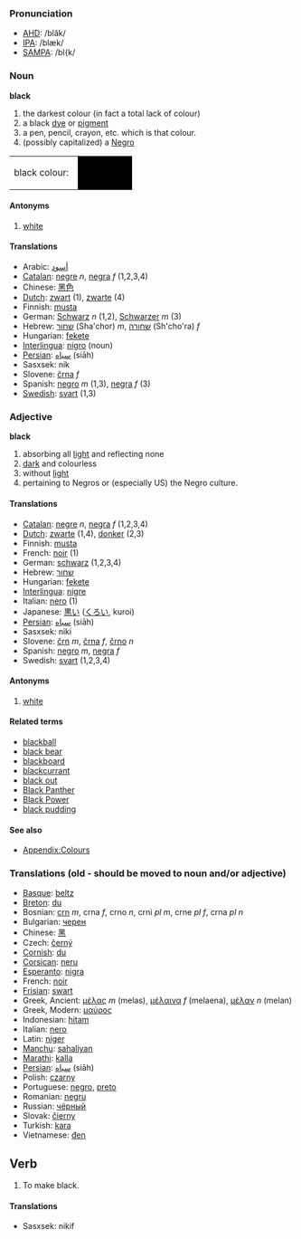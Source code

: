 ===Pronunciation===
*[[w:AHD|AHD]]: /blăk/
*[[w:IPA|IPA]]: /blæk/
*[[w:SAMPA|SAMPA]]: /bl{k/

===Noun===

;'''black'''
#the darkest colour (in fact a total lack of colour)
#a black [[dye]] or [[pigment]]
#a pen, pencil, crayon, etc. which is that colour.
#(possibly capitalized) a [[Negro]]

<table><tr><td height="25">black colour: &nbsp;</td><td bgcolor="black" width="80">&nbsp; </td></tr></table>

====Antonyms====
#[[white]]

====Translations====
* Arabic: [[أسود]]
* [[Catalan]]: [[negre]] ''n'', [[negra]] ''f'' (1,2,3,4)
* Chinese: [[黑色]]
* [[Dutch]]: [[zwart]] (1), [[zwarte]] (4)
* Finnish: [[musta]]
* German: [[Schwarz]] ''n'' (1,2), [[Schwarzer]] ''m'' (3)
* Hebrew: [[שחור]] (Sha'chor) ''m'', [[שחורה]] (Sh'cho'ra) ''f''
* Hungarian: [[fekete]]
* [[Interlingua]]: [[nigro]] (noun)
* [[Persian]]: [[سياه]] (siāh)
* Sasxsek: nik
* Slovene: [[črna]] ''f''
* Spanish: [[negro]] ''m'' (1,3), [[negra]] ''f'' (3)
* [[Swedish]]: [[svart]] (1,3)

===Adjective===
;'''black'''
#absorbing all [[light]] and reflecting none
#[[dark]] and colourless
#without [[light]]
#pertaining to Negros or (especially US) the Negro culture.

====Translations====
* [[Catalan]]: [[negre]] ''n'', [[negra]] ''f'' (1,2,3,4)
* [[Dutch]]: [[zwarte]] (1,4), [[donker]] (2,3)
* Finnish: [[musta]]
* French: [[noir]] (1)
* German: [[schwarz]] (1,2,3,4)
* Hebrew: [[שחור]] 
* Hungarian: [[fekete]]
* [[Interlingua]]: [[nigre]]
* Italian: [[nero]] (1)
* Japanese: [[黒い]] ([[くろい]], kuroi)
* [[Persian]]: [[سياه]] (siāh)
* Sasxsek: niki
* Slovene: [[črn]] ''m'', [[črna]] ''f'', [[črno]] ''n''
* Spanish: [[negro]] ''m'', [[negra]] ''f''
* Swedish: [[svart]] (1,2,3,4)

====Antonyms====
#[[white]]

====Related terms====
*[[blackball]]
*[[black bear]]
*[[blackboard]]
*[[blackcurrant]]
*[[black out]]
*[[Black Panther]]
*[[Black Power]]
*[[black pudding]]

====See also====
*[[Wiktionary_Appendix:Colours|Appendix:Colours]]

===Translations (old - should be moved to noun and/or adjective) ===

* [[Basque]]: [[beltz]]
* [[Breton]]: [[du]]
* Bosnian: [[crn]] ''m'', crna ''f'', crno ''n'', crni ''pl m'', crne ''pl f'', crna ''pl n''
* Bulgarian: [[черен]] 
* Chinese: [[黑]]
* Czech: [[černý]]
* [[Cornish]]: [[du]]
* [[Corsican]]: [[neru]]
* [[Esperanto]]: [[nigra]]
* French: [[noir]]
* [[Frisian]]: [[swart]]
* Greek, Ancient: [[μέλας]] ''m'' (melas), [[μέλαινα]] ''f'' (melaena), [[μέλαν]] ''n'' (melan)
* Greek, Modern: [[μαύρος]]
* Indonesian: [[hitam]]
* Italian: [[nero]]
* Latin: [[niger]]
* [[Manchu]]: [[sahaliyan]]
* [[Marathi]]: [[kalla]]
* [[Persian]]: [[سياه]] (siāh)
* Polish: [[czarny]]
* Portuguese:  [[negro]], [[preto]]
* Romanian: [[negru]]
* Russian: [[чёрный]]
* Slovak: [[čierny]]
* Turkish: [[kara]]
* Vietnamese: [[đen]]

==Verb==

# To make black.

====Translations====

* Sasxsek: nikif